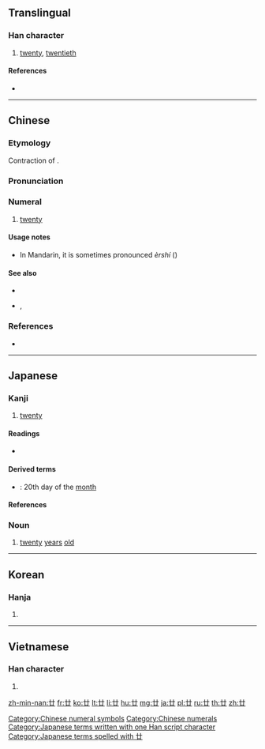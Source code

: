 {{character info/new}}
{{also|廾}}
{{commonscat}}
==Translingual==
===Han character===
{{Han char|rn=55|rad=廾|as=01|sn=4|four=44770|canj=T}}

# [[twenty]], [[twentieth]]

====References====
* {{Han ref|kx=0353.100|dkj=09586|dj=0668.090|hdz=10059.020|uh=5EFF|ud=24319|bh=A4DC|bd=42204}}

[[Category:Chinese numeral symbols]]
[[Category:Chinese numerals]]

----

==Chinese==
{{zh-forms}}

===Etymology===
Contraction of {{zh-l|二十}}.

===Pronunciation===
{{zh-pron
|m=niàn
|c=jaa6,je6,jap6,nim6
|h=
|mn=jia̍p/lia̍p
|mn-t=riab8/rih8/niam6
|w=
|mc=y
|oc=y
|ma=|ma2=
|cat=num,a
}}

===Numeral===
{{zh-num}}

# [[twenty]]

====Usage notes====
* In Mandarin, it is sometimes pronounced ''èrshí'' ({{zh-l|二十}})

====See also====
* {{zh-l|二十}}
* {{zh-l|卅}}, {{zh-l|卌}}

===References===
* {{thcwd|799}}

----

==Japanese==

===Kanji===
{{ja-kanji|grade=n|rs=廾01}}

# [[twenty]]

====Readings====
* {{ja-readings|on=[[じゅう]] (jū), [[にゅう]] (nyū)|kun=[[にじゅう]] (nijuu)|nanori=[[はつ]], (hatsu)}}

====Derived terms====
* {{ja-r|廿日|はつか}}: 20th day of the [[month]]

====References====
{{ja-kref
|jis=467B
|ku=3891
|shift=93F9
|euc=C6FB
|freq=''not ranked''
|nelson=1550
|newnelson=1662
|halpern=3449
|kld=''not listed''
|heisig=1190
|tuttle=0a4.36
}}

===Noun===
{{ja-noun|はたち}}

# [[twenty]] [[years]] [[old]] {{lb|ja|archaic|sort=はたち}}

[[Category:Japanese terms written with one Han script character]]
[[Category:Japanese terms spelled with 廿]]

----

==Korean==

===Hanja===
{{ko-hanja|hangeul=입|rv=ip|mr=ip}}

# {{defn|lang=ko|sort=廾01}}

----

==Vietnamese==

===Han character===
{{vi-readings|rs=廾01|hanviet=[[niệm]], [[trấp]], [[trập]], [[nhập]], [[chấp]]}}

# {{defn|lang=vi|sort=廾01}}

[[zh-min-nan:廿]]
[[fr:廿]]
[[ko:廿]]
[[lt:廿]]
[[li:廿]]
[[hu:廿]]
[[mg:廿]]
[[ja:廿]]
[[pl:廿]]
[[ru:廿]]
[[th:廿]]
[[zh:廿]]